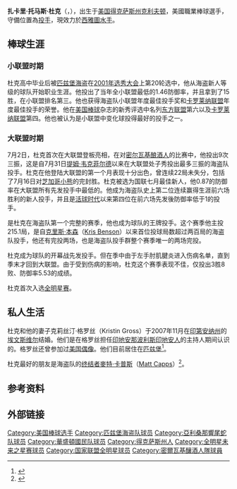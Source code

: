 {{Link style|time=2015-12-11T06:12:37+00:00}}
{{Infobox MLB player|
image=Zach Duke on April 27, 2015.jpg|
width=320|
name=扎克·杜克<br />Zach Duke|
position=先发投手|
team=華盛頓國民|
number=30|
bats=左|
throws=左|
birthdate={{birth date and age|1983|4|19}}|
birthplace={{USA}}{{city-state|克利夫顿|得克萨斯州}}|
debutdate=7月2日|
debutyear=2005年|
debutteam=匹兹堡海盗|
statyear=2016年球季|
stat1label=[[胜投|胜－败]]|
stat1value=60－84|
stat2label=[[防御率|防御率]]|
stat2value=4.31|
stat3label=[[三振|三振]]|
stat3value=773|
teams=<nowiki></nowiki>
*[[匹兹堡海盗|匹兹堡海盗]]（{{MLBy|2005年}}－{{MLBy|2010年}}）
*[[亞利桑那響尾蛇|亞利桑那響尾蛇]]（{{MLBy|2011年}}）
*[[華盛頓國民|華盛頓國民]]（{{MLBy|2012年}}－{{MLBy|2013年}}）
*[[密爾瓦基釀酒人|密爾瓦基釀酒人]]（2014年）
*[[芝加哥白襪|芝加哥白襪]]（{{MLBy|2015年}}－{{MLBy|2016年}}）
*[[聖路易紅雀|聖路易紅雀]]（{{MLBy|2016年}}－{{MLBy|2017年}}）
*[[明尼蘇達雙城|明尼蘇達雙城]]（{{MLBy|2018年}}）
*[[西雅圖水手|西雅圖水手]]（{{MLBy|2018年}}－）
|awards= <nowiki></nowiki>
* 1次入选[[美国职棒大联盟全明星赛|全明星赛]]（[[2009年美国职棒大联盟全明星赛|2009年]]）
}}
'''扎卡里·托马斯·杜克'''（{{lang-en|Zachary Thomas Duke}}，{{bd|1983年|4月19日|||Duke, Zach}}），出生于[[美国|美国]][[得克萨斯州|得克萨斯州]][[克利夫顿_(得克萨斯州)|克利夫顿]]，美國職業棒球選手，守備位置為[[投手|投手]]，現效力於[[西雅圖水手|西雅圖水手]]。

== 棒球生涯 ==
=== 小联盟时期 ===
杜克高中毕业后被[[匹兹堡海盗|匹兹堡海盗]]在[[2001年美国职棒大联盟选秀|2001年选秀大会]]上第20轮选中，他从海盗新人等级的球队开始职业生涯。{{by|2004年}}他投出了当年全小联盟最低的1.46防御率，并且拿到了15胜，在小联盟排名第三。他也获得海盗队小联盟年度最佳投手奖和[[卡罗莱纳联盟|卡罗莱纳联盟]]年度最佳投手的荣誉。他在[[美国棒球|美国棒球]]杂志的新秀评选中名列[[东方联盟|东方联盟]]第六以及[[卡罗莱纳联盟|卡罗莱纳联盟]]第四。他也被认为是小联盟中变化球投得最好的投手之一。

=== 大联盟时期 ===
{{MLBy|2005年}}7月2日，杜克首次在大联盟登板亮相，在对[[密尔瓦基酿酒人|密尔瓦基酿酒人]]的比赛中，他投出9次三振，这是自{{MLBy|1992年}}7月31日[[提姆·韦克菲尔德|提姆·韦克菲尔德]]以来在大联盟处子秀投出最多三振的海盗队投手。杜克在他登陆大联盟的第一个月表现十分出色，曾连续22局未失分，包括了7月16日对[[芝加哥小熊|芝加哥小熊]]的完封胜。杜克被选为国联七月最佳新人，他0.87的防御率在大联盟所有先发投手中最低的。他成为海盗队史上第二位连续赢得生涯前六场胜利的新人投手，并且是[[活球时代|活球时代]]以来第四位在前六场先发後防御率低于1的投手。

{{MLBy|2006年}}是杜克在海盗队第一个完整的赛季，他也成为球队的王牌投手。这个赛季他主投215.1局，是自{{MLBy|2000年}}[[克里斯·本森|克里斯·本森]]（[[:en:Kris_Benson|Kris Benson]]）以来首位投球局数超过两百局的海盗队投手，他还有完投两场，也是海盗队投手群整个赛季唯一的两场完投。

{{MLBy|2007年}}杜克成为球队的开幕战先发投手。但在季中由于左手肘肌腱炎进入伤病名单，直到季末才回到大联盟。由于受到伤病的影响，杜克这个赛季表现不佳，仅投出3胜8败、防御率5.53的成绩。

{{MLBy|2009年}}杜克首次入选[[2009年美国职棒大联盟全明星赛|全明星赛]]。

== 私人生活 ==
杜克和他的妻子克莉丝汀·格罗丝（Kristin Gross）于2007年11月在[[印第安纳州|印第安纳州]]的[[埃文斯维尔_(印第安纳州)|埃文斯维尔]]结婚。他们是在格罗丝担任[[印地安那波利斯印地安人|印地安那波利斯印地安人]]的主持人期间认识的。格罗丝还曾参加过[[美国偶像|美国偶像]]。他们目前居住在[[匹兹堡|匹兹堡]]<ref>{{cite news |url = http://www.post-gazette.com/pg/07007/751907-63.stm |title = Hot Stove: LaRoche remains hot topic with Pirates' ... including players |first = Dejan |last = Kovacevic |date = 2007-01-07 |accessdate = 2007-01-07 |work = [[匹兹堡邮报|匹兹堡邮报]] |archive-date = 2011-06-29 |archive-url = https://web.archive.org/web/20110629021256/http://www.post-gazette.com/pg/07007/751907-63.stm |dead-url = no }}</ref>。

杜克最好的朋友是海盗队的[[终结者_(棒球)|终结者]][[麥特·卡普斯|麥特·卡普斯]]（[[:en:Matt_Capps|Matt Capps]]）<ref>{{cite news | url = http://pittsburgh.pirates.mlb.com/news/article.jsp?ymd=20070127&content_id=1787927&vkey=news_pit&fext=.jsp&c_id=pit | title = Bucs players participate in Q&A | date = 2007-01-27 | publisher = [[MLB.com|MLB.com]] | author = Jonathan Mayo | accessdate = 2009-11-24 | deadurl = yes | archiveurl = https://web.archive.org/web/20110605032642/http://pittsburgh.pirates.mlb.com/news/article.jsp?ymd=20070127&content_id=1787927&vkey=news_pit&fext=.jsp&c_id=pit | archivedate = 2011-06-05 }}</ref>。


== 参考资料 ==
{{reflist}}


== 外部链接 ==
{{baseballstats |mlb=435043 |espn=6219 |br=d/dukeza01 |fangraphs=3840 |cube=D/Zach-Duke}}

{{DEFAULTSORT:Duke, Zach}}
[[Category:美国棒球选手|Category:美国棒球选手]]
[[Category:匹兹堡海盗队球员|Category:匹兹堡海盗队球员]]
[[Category:亞利桑那響尾蛇队球员|Category:亞利桑那響尾蛇队球员]]
[[Category:華盛頓國民队球员|Category:華盛頓國民队球员]]
[[Category:得克萨斯州人|Category:得克萨斯州人]]
[[Category:全明星未来之星赛球员|Category:全明星未来之星赛球员]]
[[Category:国家联盟全明星球员|Category:国家联盟全明星球员]]
[[Category:密爾瓦基釀酒人隊球員|Category:密爾瓦基釀酒人隊球員]]